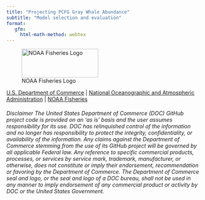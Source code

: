 ```yaml
---
title: "Projecting PCFG Gray Whale Abundance"
subtitle: "Model selection and evaluation"
format: 
   gfm:
     html-math-method: webtex
---
```


![NOAA Fisheries Logo](https://raw.githubusercontent.com/nmfs-fish-tools/nmfspalette/main/man/figures/noaa-fisheries-rgb-2line-horizontal-small.png){width="200" style="height: 75px !important;"}

[U.S. Department of Commerce](https://www.commerce.gov/) \| [National Oceanographic and Atmospheric Administration](https://www.noaa.gov) \| [NOAA Fisheries](https://www.fisheries.noaa.gov/)

###### Disclaimer The United States Department of Commerce (DOC) GitHub project code is provided on an ‘as is’ basis and the user assumes responsibility for its use. DOC has relinquished control of the information and no longer has responsibility to protect the integrity, confidentiality, or availability of the information. Any claims against the Department of Commerce stemming from the use of its GitHub project will be governed by all applicable Federal law. Any reference to specific commercial products, processes, or services by service mark, trademark, manufacturer, or otherwise, does not constitute or imply their endorsement, recommendation or favoring by the Department of Commerce. The Department of Commerce seal and logo, or the seal and logo of a DOC bureau, shall not be used in any manner to imply endorsement of any commercial product or activity by DOC or the United States Government.
